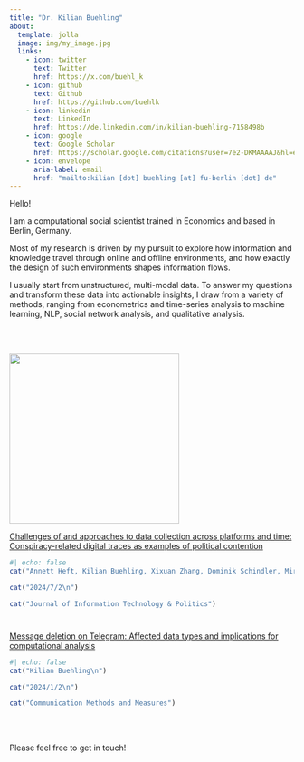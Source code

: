 ```yaml
---
title: "Dr. Kilian Buehling"
about:
  template: jolla
  image: img/my_image.jpg
  links:
    - icon: twitter
      text: Twitter
      href: https://x.com/buehl_k
    - icon: github
      text: Github
      href: https://github.com/buehlk
    - icon: linkedin
      text: LinkedIn
      href: https://de.linkedin.com/in/kilian-buehling-7158498b
    - icon: google
      text: Google Scholar
      href: https://scholar.google.com/citations?user=7e2-DKMAAAAJ&hl=en
    - icon: envelope
      aria-label: email
      href: "mailto:kilian [dot] buehling [at] fu-berlin [dot] de"
---
```


Hello!

I am a computational social scientist trained in Economics and based in Berlin, Germany.

Most of my research is driven by my pursuit to explore how information and knowledge travel through online and offline environments, and how exactly the design of such environments shapes information flows.

I usually start from unstructured, multi-modal data. To answer my questions and transform these data into actionable insights, I draw from a variety of methods, ranging from econometrics and time-series analysis to machine learning, NLP, social network analysis, and qualitative analysis.

\
\

![](newestpapers.gif){fig-align="center" width="300"}

[Challenges of and approaches to data collection across platforms and time: Conspiracy-related digital traces as examples of political contention](https://www.tandfonline.com/doi/abs/10.1080/19331681.2023.2250779)

```r
#| echo: false
cat("Annett Heft, Kilian Buehling, Xixuan Zhang, Dominik Schindler, Miriam Milzner\n")

cat("2024/7/2\n")

cat("Journal of Information Technology & Politics")
```

![](Star01.gif){fig-align="center" width="20" height="12"}

[Message deletion on Telegram: Affected data types and implications for computational analysis](https://www.tandfonline.com/doi/abs/10.1080/19312458.2023.2183188)

```r
#| echo: false
cat("Kilian Buehling\n")

cat("2024/1/2\n")

cat("Communication Methods and Measures")
```

\
\

Please feel free to get in touch!
